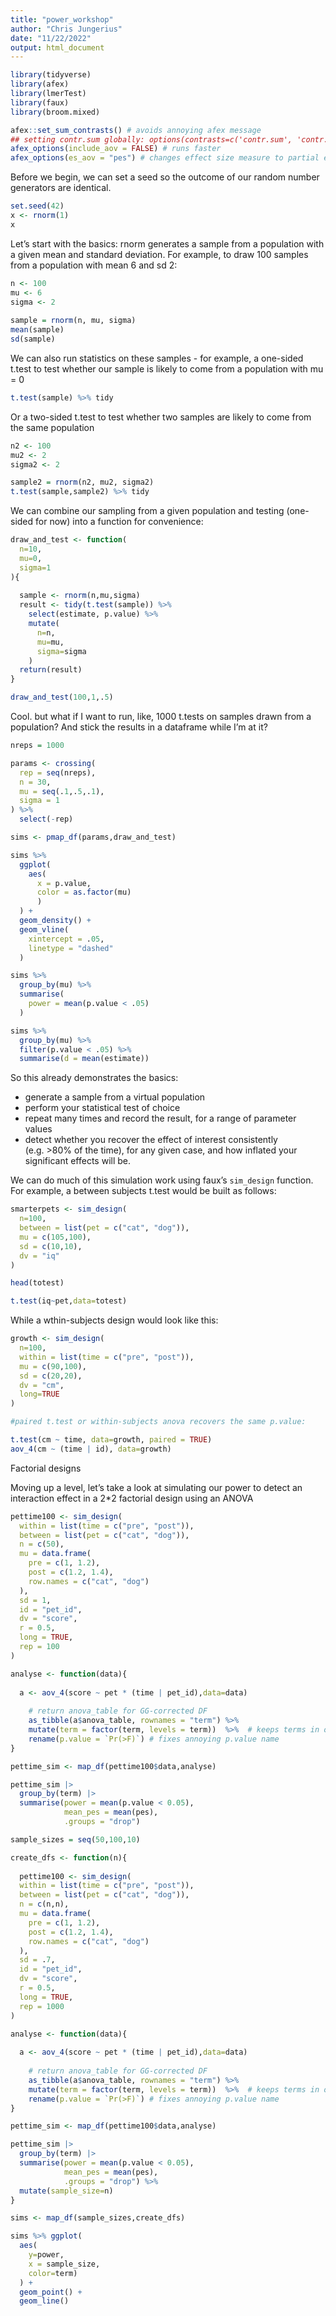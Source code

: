 ```yaml
---
title: "power_workshop"
author: "Chris Jungerius"
date: "11/22/2022"
output: html_document
---
```


```r
library(tidyverse)
library(afex)
library(lmerTest)
library(faux)
library(broom.mixed)

afex::set_sum_contrasts() # avoids annoying afex message
## setting contr.sum globally: options(contrasts=c('contr.sum', 'contr.poly'))
afex_options(include_aov = FALSE) # runs faster
afex_options(es_aov = "pes") # changes effect size measure to partial eta squared
```

Before we begin, we can set a seed so the outcome of our random number generators are identical.

```r
set.seed(42)
x <- rnorm(1)
x
```


Let's start with the basics:
rnorm generates a sample from a population with a given mean and standard deviation. For example, to draw 100 samples from a population with mean 6 and sd 2:

```r
n <- 100
mu <- 6
sigma <- 2
  
sample = rnorm(n, mu, sigma)
mean(sample)
sd(sample)
```

We can also run statistics on these samples - for example, a one-sided t.test to test whether our sample is likely to come from a population with mu = 0

```r
t.test(sample) %>% tidy
```
Or a two-sided t.test to test whether two samples are likely to come from the same population

```r
n2 <- 100
mu2 <- 2
sigma2 <- 2

sample2 = rnorm(n2, mu2, sigma2)
t.test(sample,sample2) %>% tidy
```
We can combine our sampling from a given population and testing (one-sided for now) into a function for convenience:

```r
draw_and_test <- function(
  n=10,
  mu=0,
  sigma=1
){
  
  sample <- rnorm(n,mu,sigma)
  result <- tidy(t.test(sample)) %>% 
    select(estimate, p.value) %>% 
    mutate(
      n=n,
      mu=mu,
      sigma=sigma
    )
  return(result)
}

draw_and_test(100,1,.5)

```


Cool. but what if I want to run, like, 1000 t.tests on samples drawn from a population? And stick the results in a dataframe while I'm at it?

```r
nreps = 1000

params <- crossing(
  rep = seq(nreps),
  n = 30,
  mu = seq(.1,.5,.1),
  sigma = 1
) %>% 
  select(-rep)

sims <- pmap_df(params,draw_and_test)
```



```r
sims %>% 
  ggplot(
    aes(
      x = p.value,
      color = as.factor(mu)
      )
  ) +
  geom_density() +
  geom_vline(
    xintercept = .05,
    linetype = "dashed"
  )

```
```r
sims %>% 
  group_by(mu) %>% 
  summarise(
    power = mean(p.value < .05)
  )
```
```r
sims %>% 
  group_by(mu) %>% 
  filter(p.value < .05) %>% 
  summarise(d = mean(estimate))
```
So this already demonstrates the basics:

- generate a sample from a virtual population
- perform your statistical test of choice
- repeat many times and record the result, for a range of parameter values
- detect whether you recover the effect of interest consistently (e.g. >80% of the time), for any given case, and how inflated your significant effects will be.


We can do much of this simulation work using faux's `sim_design` function. For example, a between subjects t.test would be built as follows:

```r

smarterpets <- sim_design(
  n=100,
  between = list(pet = c("cat", "dog")),
  mu = c(105,100),
  sd = c(10,10),
  dv = "iq"
)

head(totest)
```


```r
t.test(iq~pet,data=totest)

```

While a wthin-subjects design would look like this:

```r

growth <- sim_design(
  n=100,
  within = list(time = c("pre", "post")),
  mu = c(90,100),
  sd = c(20,20),
  dv = "cm",
  long=TRUE
)

#paired t.test or within-subjects anova recovers the same p.value:

t.test(cm ~ time, data=growth, paired = TRUE)
aov_4(cm ~ (time | id), data=growth)
```

Factorial designs

Moving up a level, let's take a look at simulating our power to detect an interaction effect in a 2*2 factorial design using an ANOVA

```r
pettime100 <- sim_design(
  within = list(time = c("pre", "post")),
  between = list(pet = c("cat", "dog")),
  n = c(50),
  mu = data.frame(
    pre = c(1, 1.2),
    post = c(1.2, 1.4),
    row.names = c("cat", "dog")
  ),
  sd = 1,
  id = "pet_id",
  dv = "score",
  r = 0.5,
  long = TRUE,
  rep = 100
)

analyse <- function(data){
  
  a <- aov_4(score ~ pet * (time | pet_id),data=data)
  
    # return anova_table for GG-corrected DF
    as_tibble(a$anova_table, rownames = "term") %>% 
    mutate(term = factor(term, levels = term))  %>%  # keeps terms in order
    rename(p.value = `Pr(>F)`) # fixes annoying p.value name
}

pettime_sim <- map_df(pettime100$data,analyse)

pettime_sim |>
  group_by(term) |>
  summarise(power = mean(p.value < 0.05),
            mean_pes = mean(pes),
            .groups = "drop")
```





```r

sample_sizes = seq(50,100,10)

create_dfs <- function(n){
  
  pettime100 <- sim_design(
  within = list(time = c("pre", "post")),
  between = list(pet = c("cat", "dog")),
  n = c(n,n),
  mu = data.frame(
    pre = c(1, 1.2),
    post = c(1.2, 1.4),
    row.names = c("cat", "dog")
  ),
  sd = .7,
  id = "pet_id",
  dv = "score",
  r = 0.5,
  long = TRUE,
  rep = 1000
)

analyse <- function(data){
  
  a <- aov_4(score ~ pet * (time | pet_id),data=data)
  
    # return anova_table for GG-corrected DF
    as_tibble(a$anova_table, rownames = "term") %>% 
    mutate(term = factor(term, levels = term))  %>%  # keeps terms in order
    rename(p.value = `Pr(>F)`) # fixes annoying p.value name
}

pettime_sim <- map_df(pettime100$data,analyse)

pettime_sim |>
  group_by(term) |>
  summarise(power = mean(p.value < 0.05),
            mean_pes = mean(pes),
            .groups = "drop") %>% 
  mutate(sample_size=n)
}

sims <- map_df(sample_sizes,create_dfs)

```


```r
sims %>% ggplot(
  aes(
    y=power, 
    x = sample_size, 
    color=term)
  ) + 
  geom_point() +
  geom_line()
```



